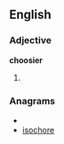 ==English==

===Adjective===
'''choosier'''

# {{comparative of|[[choosy]]}}

===Anagrams===
* {{alphagram|cehioors}}
* [[isochore#English|isochore]]